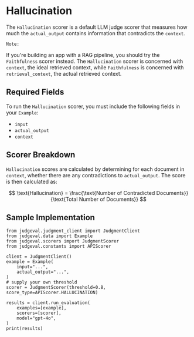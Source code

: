 # Hallucination

The `Hallucination` scorer is a default LLM judge scorer that measures how much the `actual_output` contains information that contradicts the `context`.

`Note:` 

If you're building an app with a RAG pipeline, you should try the `Faithfulness` scorer instead. 
The `Hallucination` scorer is concerned with `context`, the ideal retrieved context, while `Faithfulness` is concerned with `retrieval_context`, the actual retrieved context. 

## Required Fields

To run the `Hallucination` scorer, you must include the following fields in your `Example`:
- `input`
- `actual_output`
- `context`

## Scorer Breakdown

`Hallucination` scores are calculated by determining for each document in `context`, whether there are any contradictions to `actual_output`. 
The score is then calculated as:

$$
\text{Hallucination} = \frac{\text{Number of Contradicted Documents}}{\text{Total Number of Documents}}
$$

## Sample Implementation

```
from judgeval.judgment_client import JudgmentClient
from judgeval.data import Example
from judgeval.scorers import JudgmentScorer
from judgeval.constants import APIScorer

client = JudgmentClient()
example = Example(
    input="...",
    actual_output="...",
)
# supply your own threshold
scorer = JudgmentScorer(threshold=0.8, score_type=APIScorer.HALLUCINATION)

results = client.run_evaluation(
    examples=[example],
    scorers=[scorer],
    model="gpt-4o",
)
print(results)
```